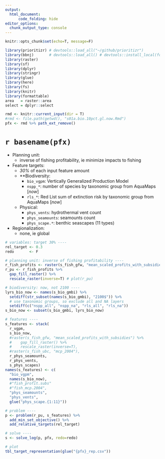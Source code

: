 ```yaml
---
output: 
  html_document:
      code_folding: hide
editor_options: 
  chunk_output_type: console
---
```


```r
knitr::opts_chunk$set(echo=T, message=F)
```

```r
library(prioritizr) # devtools::load_all("~/github/prioritizr")
library(bbnj)       # devtools::load_all() # devtools::install_local(force=T)
library(raster)
library(sf)
library(dplyr)
library(stringr)
library(glue)
library(here)
library(fs)
library(knitr)
library(formattable)
area   = raster::area
select = dplyr::select

rmd <- knitr::current_input(dir = T)
#rmd <- file.path(getwd(), "s01a.bio.10pct.gl.now.Rmd")
pfx <- rmd %>% path_ext_remove()
```

# `r basename(pfx)`

- Planning unit:
    - inverse of fishing profitability, ie minimize impacts to fishing

- Feature targets:
    - _30%_ of each input feature amount
    - **Biodiversity:
        - `bio_vgpm`: Vertically Generalized Production Model
        - `nspp_*`: number of species by taxonomic group from AquaMaps [_now_]
        - `rls_*`: Red List sum of extinction risk by taxonomic group from AquaMaps [_now_]
    - Physical:
        - `phys_vents`: hydrothermal vent count
        - `phys_seamounts`: seamounts count
        - `phys_scape.*`: benthic seascapes (11 types)
  
- Regionalization:
    - none, ie global

```r
# variables: target 30% ----
rel_target <- 0.3
redo       <- F

# planning unit: inverse of fishing profitability ----
r_fish_profits <- raster(s_fish_gfw, "mean_scaled_profits_with_subsidies") # plot(r_fish_profits)
r_pu <- r_fish_profits %>%
  gap_fill_raster() %>%
  rescale_raster(inverse=T) # plot(r_pu)

# biodiversity: now, not 2100 ----
lyrs_bio_now <- names(s_bio_gmbi) %>% 
  setdiff(str_subset(names(s_bio_gmbi), "2100$")) %>% 
  # use taxonomic groups, so exclude all and NA layers
  setdiff(c("nspp_all", "nspp_na", "rls_all", "rls_na"))
s_bio_now <- subset(s_bio_gmbi, lyrs_bio_now)

# features ----
s_features <- stack(
  r_vgpm,
  s_bio_now,
  #raster(s_fish_gfw, "mean_scaled_profits_with_subsidies") %>%
  #    gap_fill_raster() %>%
  #    rescale_raster(inverse=T),
  #raster(s_fish_ubc, "mcp_2004"),
  r_phys_seamounts,
  r_phys_vents,
  s_phys_scapes)
names(s_features) <- c(
  "bio_vgpm",
  names(s_bio_now),
  #"fish_profit.subs"
  #"fish_mcp.2004",
  "phys_seamounts",
  "phys_vents",
  glue("phys_scape.{1:11}"))

# problem ----
p <- problem(r_pu, s_features) %>%
  add_min_set_objective() %>% 
  add_relative_targets(rel_target)

# solve ----
s <- solve_log(p, pfx, redo=redo)

# plot 
tbl_target_representation(glue("{pfx}_rep.csv"))
```


